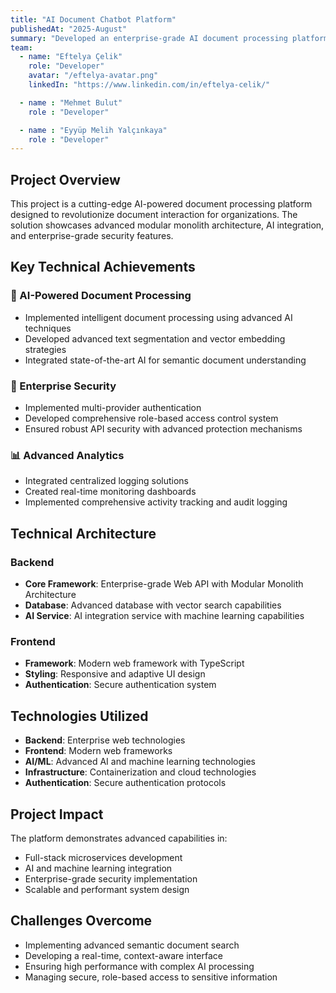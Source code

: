 ```yaml
---
title: "AI Document Chatbot Platform"
publishedAt: "2025-August"
summary: "Developed an enterprise-grade AI document processing platform with modular monolith architecture and advanced AI capabilities"
team:
  - name: "Eftelya Çelik"
    role: "Developer"
    avatar: "/eftelya-avatar.png"
    linkedIn: "https://www.linkedin.com/in/eftelya-celik/"

  - name : "Mehmet Bulut"
    role : "Developer"

  - name : "Eyyüp Melih Yalçınkaya"
    role : "Developer"
---
```


## Project Overview

This project is a cutting-edge AI-powered document processing platform designed to revolutionize document interaction for organizations. The solution showcases advanced modular monolith architecture, AI integration, and enterprise-grade security features.

## Key Technical Achievements

### 🤖 AI-Powered Document Processing
- Implemented intelligent document processing using advanced AI techniques
- Developed advanced text segmentation and vector embedding strategies
- Integrated state-of-the-art AI for semantic document understanding

### 🔐 Enterprise Security
- Implemented multi-provider authentication
- Developed comprehensive role-based access control system
- Ensured robust API security with advanced protection mechanisms

### 📊 Advanced Analytics
- Integrated centralized logging solutions
- Created real-time monitoring dashboards
- Implemented comprehensive activity tracking and audit logging

## Technical Architecture

### Backend
- **Core Framework**: Enterprise-grade Web API with Modular Monolith Architecture
- **Database**: Advanced database with vector search capabilities
- **AI Service**: AI integration service with machine learning capabilities

### Frontend
- **Framework**: Modern web framework with TypeScript
- **Styling**: Responsive and adaptive UI design
- **Authentication**: Secure authentication system

## Technologies Utilized

- **Backend**: Enterprise web technologies
- **Frontend**: Modern web frameworks
- **AI/ML**: Advanced AI and machine learning technologies
- **Infrastructure**: Containerization and cloud technologies
- **Authentication**: Secure authentication protocols

## Project Impact

The platform demonstrates advanced capabilities in:
- Full-stack microservices development
- AI and machine learning integration
- Enterprise-grade security implementation
- Scalable and performant system design

## Challenges Overcome

- Implementing advanced semantic document search
- Developing a real-time, context-aware interface
- Ensuring high performance with complex AI processing
- Managing secure, role-based access to sensitive information
